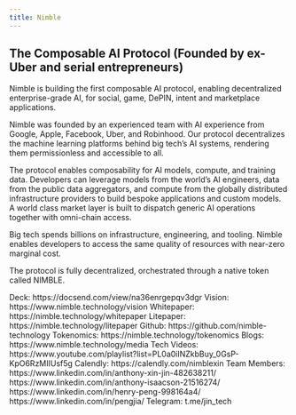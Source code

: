 ```yaml
---
title: Nimble
---
```


## The Composable AI Protocol (Founded by ex-Uber and serial entrepreneurs)

Nimble is building the first composable AI protocol, enabling decentralized enterprise-grade AI, for social, game, DePIN, intent and marketplace applications.

Nimble was founded by an experienced team with AI experience from Google, Apple, Facebook, Uber, and Robinhood. Our protocol decentralizes the machine learning platforms behind big tech’s AI systems, rendering them permissionless and accessible to all.

The protocol enables composability for AI models, compute, and training data. Developers can leverage models from the world’s AI engineers, data from the public data aggregators, and compute from the globally distributed infrastructure providers to build bespoke applications and custom models. A world class market layer is built to dispatch generic AI operations together with omni-chain access.

Big tech spends billions on infrastructure, engineering, and tooling. Nimble enables developers to access the same quality of resources with near-zero marginal cost.

The protocol is fully decentralized, orchestrated through a native token called NIMBLE.

Deck: https://docsend.com/view/na36enrgepqv3dgr
Vision: https://www.nimble.technology/vision
Whitepaper: https://nimble.technology/whitepaper
Litepaper: https://nimble.technology/litepaper
Github: https://github.com/nimble-technology
Tokenomics: https://nimble.technology/tokenomics
Blogs: https://www.nimble.technology/media
Tech Videos: https://www.youtube.com/playlist?list=PL0a0iINZkbBuy_0GsP-KpO6RzMIIUsf5g
Calendly: https://calendly.com/nimblexin
Team Members:
https://www.linkedin.com/in/anthony-xin-jin-482638211/
https://www.linkedin.com/in/anthony-isaacson-21516274/
https://www.linkedin.com/in/henry-peng-998164a4/
https://www.linkedin.com/in/pengjia/
Telegram: t.me/jin_tech